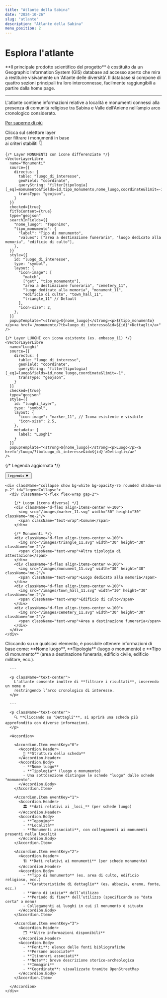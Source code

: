 ```yaml
---
title: "Atlante della Sabina"
date: "2024-10-26"
slug: "atlante"
description: "Atlante della Sabina"
menu_position: 2
---
```



# Esplora l'atlante

<div className="bg-light p-4 rounded shadow-sm text-center">
  **Il principale prodotto scientifico del progetto** è costituito da un Geographic Information System (GIS) database ad accesso aperto che mira a restituire visivamente un ‘Atlante delle diversità’. Il database si compone di quattro sezioni principali tra loro interconnesse, facilmente raggiungibili a partire dalla home page.
  
  ---

  L'atlante contiene informazioni relative a località e monumenti connessi alla presenza di comunità religiose tra Sabina e Valle dell’Aniene nell’ampio arco cronologico considerato.

  [Per saperne di più](#dettagli)
</div>


<div className="text-end text-secondary">
  Clicca sul selettore layer<br />per filtrare i monumenti in base<br />ai criteri stabiliti 👇
</div>
<div className="position-relative">
  <MapLibre
    height="800px"
    baseLayers={["CartoDb"]}
    sprite="https://openmaptiles.github.io/osm-bright-gl-style/sprite">

    {/* Layer MONUMENTI con icone differenziate */}
    <VectorLayerLibre
      name="Monumenti"
      source={{
        directus: {
          table: "luogo_di_interesse",
          geoField: "coordinate",
          queryString: "filter[tipologia][_eq]=monumento&fields=id,tipo_monumento,nome_luogo,coordinate&limit=-1",
          transType: "geojson",
        }
      }}
      checked={true}
      fitToContent={true}
      type="geojson"
      searchInFields={{
        "nome_luogo": "Toponimo",
        "tipo_monumento": {
          "label": "Tipo di monumento",
          "values": ["area a destinazione funeraria", "luogo dedicato alla memoria", "edificio di culto"],
        },
      }}
      style={{
        id: "luogo_di_interesse",
        type: "symbol",
        layout: {
          "icon-image": [
            "match",
            ["get", "tipo_monumento"],
            "area a destinazione funeraria", "cemetery_11",
            "luogo dedicato alla memoria", "monument_11",
            "edificio di culto", "town_hall_11",
            "triangle_11" // Default
          ],
          "icon-size": 2,
        },
      }}
      popupTemplate="<strong>${nome_luogo}</strong><p>${tipo_monumento}</p><a href='/monumento/?tb=luogo_di_interesse&id=${id}'>Dettagli</a>"
    />

    {/* Layer LUOGHI con icona esistente (es. embassy_11) */}
    <VectorLayerLibre
      name="Luoghi"
      source={{
        directus: {
          table: "luogo_di_interesse",
          geoField: "coordinate",
          queryString: "filter[tipologia][_eq]=luogo&fields=id,nome_luogo,coordinate&limit=-1",
          transType: "geojson",
        }
      }}
      checked={true}
      type="geojson"
      style={{
        id: "luoghi_layer",
        type: "symbol",
        layout: {
          "icon-image": "marker_11", // Icona esistente e visibile
          "icon-size": 2.5,
        },
        metadata: {
          label: "Luoghi"
        }
      }}
      popupTemplate="<strong>${nome_luogo}</strong><p>Luogo</p><a href='/luogo/?tb=luogo_di_interesse&id=${id}'>Dettagli</a>"
    />
  </MapLibre>

  {/* Legenda aggiornata */}
  <div className="position-absolute bottom-0 start-0 m-3" style={{ zIndex: 1000, minWidth: "220px", maxWidth: "280px" }}>
    <button
      className="btn w-100 text-white py-1"
      style={{ backgroundColor: "#990033" }} 
      type="button"
      data-bs-toggle="collapse"
      data-bs-target="#legendCollapse"
      aria-expanded="false"
      aria-controls="legendCollapse"
    >
      Legenda ▼
    </button>

    <div className="collapse show bg-white bg-opacity-75 rounded shadow-sm p-2" id="legendCollapse">
      <div className="d-flex flex-wrap gap-2">

        {/* Luogo (icona diversa) */}
        <div className="d-flex align-items-center w-100">
          <img src="/images/marker_11.svg" width="30" height="30" className="me-2"/>
          <span className="text-wrap">Comune</span>
        </div>

        {/* Monumenti */}
        <div className="d-flex align-items-center w-100">
          <img src="/images/triangle_11.svg" width="30" height="30" className="me-2"/>
          <span className="text-wrap">Altra tipologia di attestazione</span>
        </div>
        <div className="d-flex align-items-center w-100">
          <img src="/images/monument_11.svg" width="30" height="30" className="me-2"/>
          <span className="text-wrap">Luogo dedicato alla memoria</span>
        </div>
        <div className="d-flex align-items-center w-100">
          <img src="/images/town_hall_11.svg" width="30" height="30" className="me-2"/>
          <span className="text-wrap">Edificio di culto</span>
        </div>
        <div className="d-flex align-items-center w-100">
          <img src="/images/cemetery_11.svg" width="30" height="30" className="me-2"/>
          <span className="text-wrap">Area a destinazione funeraria</span>
        </div>
      </div>
    </div>
  </div>
</div>

<Row className="my-4" id="dettagli">
  <Col md={12}>
    <div className="bg-light p-4 rounded shadow-sm">
      <p className="text-center">
        Cliccando su un qualsiasi elemento, è possibile ottenere informazioni di base come:
        **Nome luogo**, **Tipologia** (luogo o monumento) e **Tipo di monumento**
        (area a destinazione funeraria, edificio civile, edificio militare, ecc.).
      </p>

      ---

      <p className="text-center">
        L'atlante consente inoltre di **filtrare i risultati**, inserendo un nome o
        restringendo l’arco cronologico di interesse.
      </p>

      ---

      <p className="text-center">
        🔍 **Cliccando su "Dettagli"**, si aprirà una scheda più approfondita con diverse informazioni.
      </p>

      <Accordion>
        
        <Accordion.Item eventKey="0">
          <Accordion.Header>
            📜 **Struttura della scheda**
          </Accordion.Header>
          <Accordion.Body>
            - **Nome luogo**
            - **Tipologia** (luogo o monumento)
            - Una sottosezione distingue le schede "luogo" dalle schede "monumento".
          </Accordion.Body>
        </Accordion.Item>

        <Accordion.Item eventKey="1">
          <Accordion.Header>
            🏛️ **dati relativi ai _loci_** (per schede luogo)
          </Accordion.Header>
          <Accordion.Body>
            - **Toponimo**
            - **Località**
            - **Monumenti associati**, con collegamenti ai monumenti presenti nella località
          </Accordion.Body>
        </Accordion.Item>

        <Accordion.Item eventKey="2">
          <Accordion.Header>
            🏗️ **Dati relativi ai monumenti** (per schede monumento)
          </Accordion.Header>
          <Accordion.Body>
            - **Tipo di monumento** (es. area di culto, edificio religioso, ecc.)
            - **Caratteristiche di dettaglio** (es. abbazia, eremo, fonte, ecc.)
            - **Anno di inizio** dell’utilizzo
            - **Periodo di fine** dell’utilizzo (specificando se "data certa" o meno)
            - Collegamenti ai luoghi in cui il monumento è situato
          </Accordion.Body>
        </Accordion.Item>

        <Accordion.Item eventKey="3">
          <Accordion.Header>
            🗂️ **Altre informazioni disponibili**
          </Accordion.Header>
          <Accordion.Body>
            - **Fonti**: elenco delle fonti bibliografiche
            - **Persone associate**
            - **Itinerari associati**
            - **Note**: breve descrizione storico-archeologica
            - **Immagini**
            - **Coordinate**: visualizzate tramite OpenStreetMap
          </Accordion.Body>
        </Accordion.Item>

      </Accordion>
    </div>
  </Col>
</Row>


